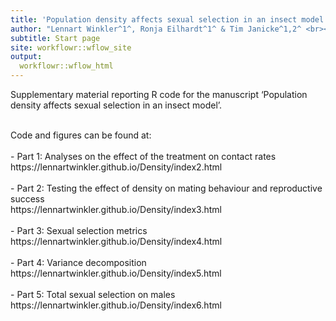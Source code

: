 ```yaml
---
title: 'Population density affects sexual selection in an insect model'
author: "Lennart Winkler^1^, Ronja Eilhardt^1^ & Tim Janicke^1,2^ <br></br>  ^1^Applied Zoology, Technical University Dresden <br> ^2^Centre d’Écologie Fonctionnelle et Évolutive, UMR 5175, CNRS, Université de Montpellier</br>"
subtitle: Start page
site: workflowr::wflow_site
output:
  workflowr::wflow_html
---
```


Supplementary material reporting R code for the manuscript 'Population density affects sexual selection in an insect model'.<br><br>

Code and figures can be found at:<br><br>
- Part 1: Analyses on the effect of the treatment on contact rates <br>
https://lennartwinkler.github.io/Density/index2.html
<br><br>
- Part 2: Testing the effect of density on mating behaviour and reproductive success <br>
https://lennartwinkler.github.io/Density/index3.html
<br><br>
- Part 3: Sexual selection metrics  <br>
https://lennartwinkler.github.io/Density/index4.html
<br><br>
- Part 4: Variance decomposition <br>
https://lennartwinkler.github.io/Density/index5.html
<br><br>
- Part 5: Total sexual selection on males <br>
https://lennartwinkler.github.io/Density/index6.html
